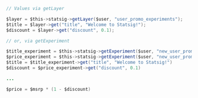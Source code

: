 ```java
// Values via getLayer

$layer = $this->statsig->getLayer($user, "user_promo_experiments");
$title = $layer->get("title", "Welcome to Statsig!");
$discount = $layer->get("discount", 0.1);

// or, via getExperiment

$title_experiment = $this->statsig->getExperiment($user, "new_user_promo_title");
$price_experiment = $this->statsig->getExperiment($user, "new_user_promo_price");
$title = $title_experiment->get("title", "Welcome to Statsig!")
$discount = $price_experiment->get("discount", 0.1)

...

$price = $msrp * (1 - $discount)
```
